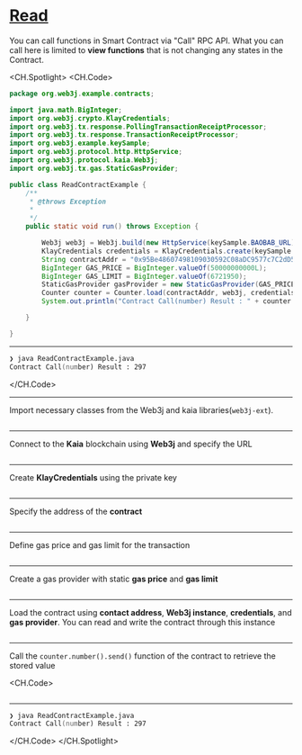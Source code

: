 # [Read](https://docs.kaia.io/references/sdk/web3j-ext/smart-contract/read)

You can call functions in Smart Contract via "Call" RPC API. What you can call here is limited to **view functions** that is not changing any states in the Contract.

<CH.Spotlight>
<CH.Code>

```java ReadContractExample.java
package org.web3j.example.contracts;

import java.math.BigInteger;
import org.web3j.crypto.KlayCredentials;
import org.web3j.tx.response.PollingTransactionReceiptProcessor;
import org.web3j.tx.response.TransactionReceiptProcessor;
import org.web3j.example.keySample;
import org.web3j.protocol.http.HttpService;
import org.web3j.protocol.kaia.Web3j;
import org.web3j.tx.gas.StaticGasProvider;

public class ReadContractExample {
    /**
     * @throws Exception
     *
     */
    public static void run() throws Exception {

        Web3j web3j = Web3j.build(new HttpService(keySample.BAOBAB_URL));
        KlayCredentials credentials = KlayCredentials.create(keySample.LEGACY_KEY_privkey);
        String contractAddr = "0x95Be48607498109030592C08aDC9577c7C2dD505";
        BigInteger GAS_PRICE = BigInteger.valueOf(50000000000L);
        BigInteger GAS_LIMIT = BigInteger.valueOf(6721950);
        StaticGasProvider gasProvider = new StaticGasProvider(GAS_PRICE, GAS_LIMIT);
        Counter counter = Counter.load(contractAddr, web3j, credentials.convertToCredentials(), gasProvider);
        System.out.println("Contract Call(number) Result : " + counter.number().send());

    }

}

```

---

```zsh output
❯ java ReadContractExample.java
Contract Call(number) Result : 297
```

</CH.Code>

---

Import necessary classes from the Web3j and kaia libraries(`web3j-ext`).

```java ReadContractExample.java focus=1:10

```

---

Connect to the **Kaia** blockchain using **Web3j** and specify the URL

```java ReadContractExample.java focus=19

```

---

Create **KlayCredentials** using the private key

```java ReadContractExample.java focus=20

```

---

Specify the address of the **contract**

```java ReadContractExample.java focus=21

```

---

Define gas price and gas limit for the transaction

```java ReadContractExample.java focus=22:23

```

---

Create a gas provider with static **gas price** and **gas limit**

```java ReadContractExample.java focus=24

```

---

Load the contract using **contact address**, **Web3j instance**, **credentials**, and **gas provider**. You can read and write the contract through this instance

```java ReadContractExample.java focus=25

```

---

Call the `counter.number().send()` function of the contract to retrieve the stored value

<CH.Code>
```java ReadContractExample.java focus=26

````


---

```zsh output
❯ java ReadContractExample.java
Contract Call(number) Result : 297
````

</CH.Code>
</CH.Spotlight>
